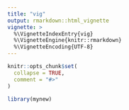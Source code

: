 ---
title: "vig"
output: rmarkdown::html_vignette
vignette: >
  %\VignetteIndexEntry{vig}
  %\VignetteEngine{knitr::rmarkdown}
  %\VignetteEncoding{UTF-8}
---

```{r, include = FALSE}
knitr::opts_chunk$set(
  collapse = TRUE,
  comment = "#>"
)
```

```{r setup}
library(mynew)
```

